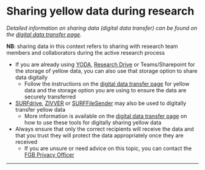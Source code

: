 

# Sharing yellow data during research

*Detailed information on sharing data (digital data transfer) can be found on the [digital data transfer page](https://fgb-rdm.nl/Security/DigitalTransfer.html){target="_blank"}.*

**NB**: sharing data in this context refers to sharing with research team members and collaborators during the active research process

-   If you are already using [YODA](https://rdm.vu.nl/topics/yoda.html){target="_blank"}, [Research Drive](https://rdm.vu.nl/topics/researchdrive.html){target="_blank"} or Teams/Sharepoint for the storage of yellow data, you can also use that storage option to share data digitally
    -   Follow the instructions on the [digital data transfer page](https://fgb-rdm.nl/Security/DigitalTransfer.html){target="_blank"} for yellow data and the storage option you are using to ensure the data are securely transferred
-   [SURFdrive](https://services.vu.nl/esc?id=kb_article&sysparm_article=KB0012728){target="_blank"}, [ZIVVER](https://services.vu.nl/esc?id=kb_article&sysparm_article=KB0012860){target="_blank"} or [SURFFileSender](https://www.surf.nl/en/surffilesender-send-large-files-securely-and-encrypted){target="_blank"} may also be used to digitally transfer yellow data
    -   More information is available on the [digital data transfer page](https://fgb-rdm.nl/Security/DigitalTransfer.html){target="_blank"} on how to use these tools for digitally sharing yellow data
-   Always ensure that only the correct recipients will receive the data and that you trust they will protect the data appropriately once they are received
    -   If you are unsure or need advice on this topic, you can contact the [FGB Privacy Officer](mailto:research.data.fgb@vu.nl)

------------------------------------------------------------------------

<br>
